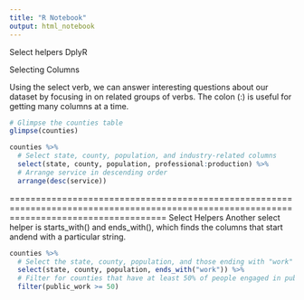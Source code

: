```yaml
---
title: "R Notebook"
output: html_notebook
---
```


Select helpers DplyR

Selecting Columns

Using the select verb, we can answer interesting questions about our dataset by focusing in on related groups of verbs. The colon (:) is useful for getting many columns at a time.
```r
# Glimpse the counties table
glimpse(counties)

counties %>%
  # Select state, county, population, and industry-related columns
  select(state, county, population, professional:production) %>%
  # Arrange service in descending order 
  arrange(desc(service))
```
==========================================================================================================================================
Select Helpers
Another select helper is starts_with() and ends_with(), which finds the columns that start andend with a particular string.
```r
counties %>%
  # Select the state, county, population, and those ending with "work"
  select(state, county, population, ends_with("work")) %>%
  # Filter for counties that have at least 50% of people engaged in public work
  filter(public_work >= 50)
```
